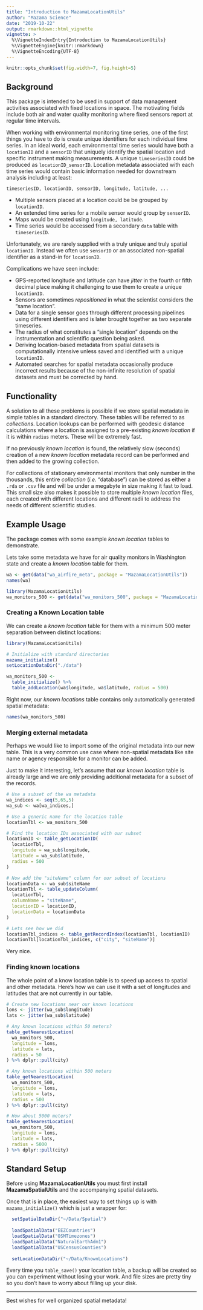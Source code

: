 ```yaml
---
title: "Introduction to MazamaLocationUtils"
author: "Mazama Science"
date: "2019-10-22"
output: rmarkdown::html_vignette
vignette: >
  %\VignetteIndexEntry{Introduction to MazamaLocationUtils}
  %\VignetteEngine{knitr::rmarkdown}
  %\VignetteEncoding{UTF-8}
---
```


```r
knitr::opts_chunk$set(fig.width=7, fig.height=5)
```

## Background

This package is intended to be used in support of data management activities
associated with fixed locations in space. The motivating fields include both
air and water quality monitoring where fixed sensors report at regular time 
intervals.

When working with environmental monitoring time series, one of the first things
you have to do is create unique identifiers for each individual time series. In 
an ideal world, each environmental time series would have both a 
`locationID` and a `sensorID` that uniquely identify the spatial location and 
specific instrument making measurements. A unique `timeseriesID` could
be produced as `locationID_sensorID`. Location metadata associated with each
time series would contain basic information needed for downstream analysis
including at least:

`timeseriesID, locationID, sensorID, longitude, latitude, ...`

* Multiple sensors placed at a location could be be grouped by `locationID`.
* An extended time series for a mobile sensor would group by `sensorID`.
* Maps would be created using `longitude, latitude`.
* Time series would be accessed from a secondary `data` table with `timeseriesID`.

Unfortunately, we are rarely supplied with a truly unique and truly spatial 
`locationID`. Instead we often use `sensorID` or an associated non-spatial
identifier as a stand-in for `locationID`.

Complications we have seen include:

* GPS-reported longitude and latitude can have _jitter_ in the fourth or fifth 
decimal place making it challenging to use them to create a unique `locationID`.
* Sensors are sometimes _repositioned_ in what the scientist considers the "same 
location".
* Data for a single sensor goes through different processing pipelines using
different identifiers and is later brought together as two separate timeseries.
* The radius of what constitutes a "single location" depends on the 
instrumentation and scientific question being asked.
* Deriving location-based metadata from spatial datasets is computationally 
intensive unless saved and identified with a unique `locationID`.
* Automated searches for spatial metadata occasionally produce incorrect results
because of the non-infinite resolution of spatial datasets and must be corrected
by hand.

## Functionality

A solution to all these problems is possible if we store spatial metadata in
simple tables in a standard directory. These tables will be referred to as 
_collections_. Location lookups can be performed with
geodesic distance calculations where a location is assigned to a pre-existing
_known location_ if it is within `radius` meters. These will be extremely fast.

If no previously _known location_ is found, the relatively slow (seconds)
creation of a new _known location_ metadata record can be performed and then 
added to the growing collection.

For collections of stationary environmental monitors that only number in the 
thousands, this entire _collection_ (_i.e._ "database") can be stored as either a 
`.rda` or `.csv` file and will be under a megabyte in size making it fast to 
load. This small size also makes it possible to store multiple _known location_ 
files, each created with different locations and different radii to address 
the needs of different scientific studies.

## Example Usage

The package comes with some example _known location_ tables to demonstrate.

Lets take some metadata we have for air quality monitors in Washington state and
create a _known location_ table for them.

```r
wa <- get(data("wa_airfire_meta", package = "MazamaLocationUtils"))
names(wa)
```

```r
library(MazamaLocationUtils)
wa_monitors_500 <- get(data("wa_monitors_500", package = "MazamaLocationUtils"))
```

### Creating a Known Location table

We can create a _known location_ table for them with a minimum 500 meter
separation between distinct locations:

```r
library(MazamaLocationUtils)

# Initialize with standard directories
mazama_initialize()
setLocationDataDir("./data")

wa_monitors_500 <-
  table_initialize() %>%
  table_addLocation(wa$longitude, wa$latitude, radius = 500) 
```

Right now, our _known locations_ table contains only automatically generated
spatial metadata:

```r
names(wa_monitors_500)
```

### Merging external metadata

Perhaps we would like to import some of the original metadata into our new 
table. This is a very common use case where non-spatial metadata like site name
or agency responsible for a monitor can be added.

Just to make it interesting, let's assume that our _known location_ table is
already large and we are only providing additional metadata for a subset of the
records.

```r
# Use a subset of the wa metadata
wa_indices <- seq(5,65,5)
wa_sub <- wa[wa_indices,]

# Use a generic name for the location table
locationTbl <- wa_monitors_500

# Find the location IDs associated with our subset
locationID <- table_getLocationID(
  locationTbl, 
  longitude = wa_sub$longitude, 
  latitude = wa_sub$latitude, 
  radius = 500
)

# Now add the "siteName" column for our subset of locations
locationData <- wa_sub$siteName
locationTbl <- table_updateColumn(
  locationTbl, 
  columnName = "siteName", 
  locationID = locationID, 
  locationData = locationData
)

# Lets see how we did
locationTbl_indices <- table_getRecordIndex(locationTbl, locationID)
locationTbl[locationTbl_indices, c("city", "siteName")]
```

Very nice.

### Finding known locations

The whole point of a know location table is to speed up access to spatial
and other metadata. Here's how we can use it with a set of longitudes and
latitudes that are not currently in our table.

```r
# Create new locations near our known locations
lons <- jitter(wa_sub$longitude) 
lats <- jitter(wa_sub$latitude)

# Any known locations within 50 meters?
table_getNearestLocation(
  wa_monitors_500,
  longitude = lons,
  latitude = lats,
  radius = 50
) %>% dplyr::pull(city)

# Any known locations within 500 meters
table_getNearestLocation(
  wa_monitors_500,
  longitude = lons,
  latitude = lats,
  radius = 500
) %>% dplyr::pull(city)

# How about 5000 meters?
table_getNearestLocation(
  wa_monitors_500,
  longitude = lons,
  latitude = lats,
  radius = 5000
) %>% dplyr::pull(city)

```

## Standard Setup

Before using **MazamaLocationUtils** you must first install **MazamaSpatialUtils**
and the accompanying spatial datasets.

Once that is in place, the easiest way to set things up is with 
`mazama_initialize()` which is just a wrapper for:

```r
  setSpatialDataDir("~/Data/Spatial")
  
  loadSpatialData("EEZCountries")
  loadSpatialData("OSMTimezones")
  loadSpatialData("NaturalEarthAdm1")
  loadSpatialData("USCensusCounties")
  
  setLocationDataDir("~/Data/KnownLocations")
```

Every time you `table_save()` your location table, a backup will be created
so you can experiment without losing your work. And file sizes are pretty tiny
so you don't have to worry about filling up your disk.

----

Best wishes for well organized spatial metadata!
